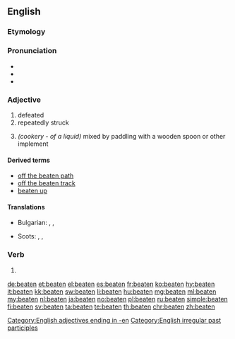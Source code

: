==English==
===Etymology===
{{suffix|beat|en|lang=en}}

===Pronunciation===
* {{IPA|/ˈbit(ə)n/|lang=en}}
* {{audio|en-us-beaten.ogg|Audio (US)|lang=en}}
* {{rhymes|iːtən|lang=en}}

===Adjective===
{{en-adj}}

# defeated
# repeatedly struck
# {{anchor|cookery}}''(cookery - of a liquid)'' mixed by paddling with a wooden spoon or other implement

====Derived terms====
* [[off the beaten path]]
* [[off the beaten track]]
* [[beaten up]]

====Translations====
{{trans-top|...}}
{{trans-mid}}
{{trans-bottom}}

{{checktrans-top}}
* Bulgarian: {{t-check|bg|бит}}, {{t-check|bg|победен}}, {{t-check|bg|измъчен}}
{{trans-mid}}
* Scots: {{t-check|sco|fechtit}}, {{t-check|sco|feuchten}}, {{t-check|sco|fochten}}
{{trans-bottom}}

===Verb===
{{head|en|past participle}}

# {{past participle of|beat|lang=en}}

[[Category:English adjectives ending in -en]]
[[Category:English irregular past participles]]

[[de:beaten]]
[[et:beaten]]
[[el:beaten]]
[[es:beaten]]
[[fr:beaten]]
[[ko:beaten]]
[[hy:beaten]]
[[it:beaten]]
[[kk:beaten]]
[[sw:beaten]]
[[li:beaten]]
[[hu:beaten]]
[[mg:beaten]]
[[ml:beaten]]
[[my:beaten]]
[[nl:beaten]]
[[ja:beaten]]
[[no:beaten]]
[[pl:beaten]]
[[ru:beaten]]
[[simple:beaten]]
[[fi:beaten]]
[[sv:beaten]]
[[ta:beaten]]
[[te:beaten]]
[[th:beaten]]
[[chr:beaten]]
[[zh:beaten]]